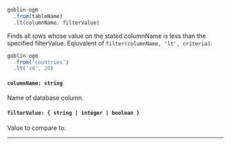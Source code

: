 
<!-- prettier-ignore -->
```js {3}
goblin-ogm
  .from(tableName)
  .lt(columnName, filterValue)
```
Finds all rows whose value on the stated columnName is less than the specified filterValue. Eqiuvalent of `filter(columnName, 'lt', criteria)`.

<Collapsable title="Toggle Example">

<!-- prettier-ignore -->
```js {3}
goblin-ogm
  .from('countries')
  .lt('id', 20)
```

</Collapsable>

#### `columnName: string`
Name of database column.

#### `filterValue: { string | integer | boolean }`
Value to compare to.

---
